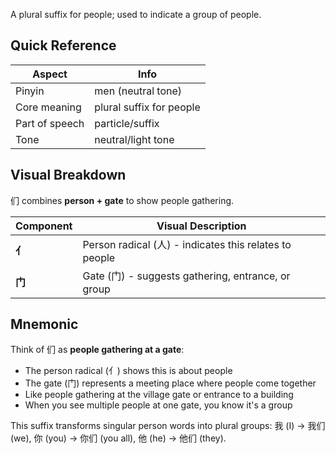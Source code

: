 A plural suffix for people; used to indicate a group of people.

## Quick Reference

| Aspect         | Info                      |
| -------------- | ------------------------- |
| Pinyin         | men (neutral tone)        |
| Core meaning   | plural suffix for people  |
| Part of speech | particle/suffix           |
| Tone           | neutral/light tone        |

## Visual Breakdown

们 combines **person + gate** to show people gathering.

| Component | Visual Description                                                |
| --------- | ----------------------------------------------------------------- |
| **亻**    | Person radical (人) - indicates this relates to people           |
| **门**    | Gate (门) - suggests gathering, entrance, or group               |

## Mnemonic

Think of 们 as **people gathering at a gate**:

- The person radical (亻) shows this is about people
- The gate (门) represents a meeting place where people come together
- Like people gathering at the village gate or entrance to a building
- When you see multiple people at one gate, you know it's a group

This suffix transforms singular person words into plural groups: 我 (I) → 我们 (we), 你 (you) → 你们 (you all), 他 (he) → 他们 (they).
